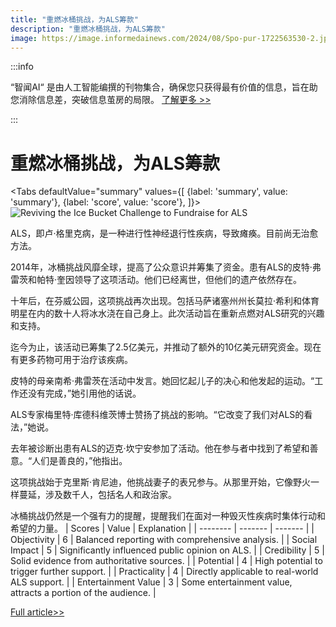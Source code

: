 ```yaml
---
title: "重燃冰桶挑战，为ALS筹款"
description: "重燃冰桶挑战，为ALS筹款"
image: https://image.informedainews.com/2024/08/Spo-pur-1722563530-2.jpg
---
```



:::info

“智闻AI“ 是由人工智能编撰的刊物集合，确保您只获得最有价值的信息，旨在助您消除信息差，突破信息茧房的局限。  [了解更多 >>](/)

:::

# 重燃冰桶挑战，为ALS筹款


<Tabs
	defaultValue="summary"
	values={[
	{label: 'summary', value: 'summary'},
	{label: 'score', value: 'score'},
]}>
<TabItem value="summary">
<img
  src="https://image.informedainews.com/2024/08/Spo-pur-1722563530-2.jpg"
  alt="Reviving the Ice Bucket Challenge to Fundraise for ALS"
/>



ALS，即卢·格里克病，是一种进行性神经退行性疾病，导致瘫痪。目前尚无治愈方法。

2014年，冰桶挑战风靡全球，提高了公众意识并筹集了资金。患有ALS的皮特·弗雷茨和帕特·奎因领导了这项活动。他们已经离世，但他们的遗产依然存在。

十年后，在芬威公园，这项挑战再次出现。包括马萨诸塞州州长莫拉·希利和体育明星在内的数十人将冰水浇在自己身上。此次活动旨在重新点燃对ALS研究的兴趣和支持。

迄今为止，该活动已筹集了2.5亿美元，并推动了额外的10亿美元研究资金。现在有更多药物可用于治疗该疾病。

皮特的母亲南希·弗雷茨在活动中发言。她回忆起儿子的决心和他发起的运动。“工作还没有完成，”她引用他的话说。

ALS专家梅里特·库德科维茨博士赞扬了挑战的影响。“它改变了我们对ALS的看法，”她说。

去年被诊断出患有ALS的迈克·坎宁安参加了活动。他在参与者中找到了希望和善意。“人们是善良的，”他指出。

这项挑战始于克里斯·肯尼迪，他挑战妻子的表兄参与。从那里开始，它像野火一样蔓延，涉及数千人，包括名人和政治家。

冰桶挑战仍然是一个强有力的提醒，提醒我们在面对一种毁灭性疾病时集体行动和希望的力量。
</TabItem>
<TabItem value="score">
	| Scores     | Value   | Explanation |
	| -------- | ------- | ------- |
	| Objectivity  | 6    | Balanced reporting with comprehensive analysis.    |
	| Social Impact | 5     | Significantly influenced public opinion on ALS.    |
	| Credibility    | 5    | Solid evidence from authoritative sources.    |
	| Potential    | 4    | High potential to trigger further support.    |
	| Practicality    | 4    | Directly applicable to real-world ALS support.    |
	| Entertainment Value    | 3    | Some entertainment value, attracts a portion of the audience.    |
</TabItem>
</Tabs>

[Full article>>](https://medicalxpress.com/news/2024-08-ice-bucket-years-viral-campaign.html)
